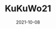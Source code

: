 ---
title: KuKuWo21
path: /gilching/
date: 2021-10-08
image: "/images/igotshot/liftime/gilching/Kulturwoche2021.jpg"
link: ""
categories: ["Igotshot Lifetime"]
category: ["Kultur"] 
tags: ["Starnberg"]
section: kultur
---